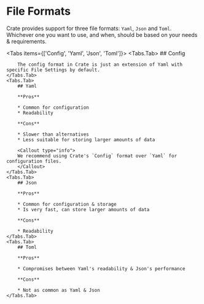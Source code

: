 
# File Formats

Crate provides support for three file formats: `Yaml`, `Json` and `Toml`. Whichever one you want to use, and when, should be based on your needs & requirements.

<Tabs items={['Config', 'Yaml', 'Json', 'Toml']}>
    <Tabs.Tab>
        ## Config

        The config format in Crate is just an extension of Yaml with specific File Settings by default.
    </Tabs.Tab>
    <Tabs.Tab>
        ## Yaml

        **Pros**

        * Common for configuration
        * Readability

        **Cons**

        * Slower than alternatives
        * Less suitable for storing larger amounts of data

        <Callout type="info">
        We recommend using Crate's `Config` format over `Yaml` for configuration files.
        </Callout>
    </Tabs.Tab>
    <Tabs.Tab>
        ## Json

        **Pros**

        * Common for configuration & storage
        * Is very fast, can store larger amounts of data

        **Cons**

        * Readability
    </Tabs.Tab>
    <Tabs.Tab>
        ## Toml

        **Pros**

        * Compromises between Yaml's readability & Json's performance

        **Cons**

        * Not as common as Yaml & Json
    </Tabs.Tab>
</Tabs>







